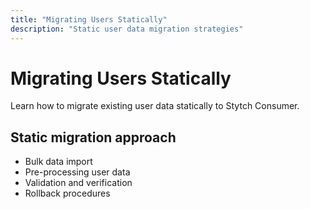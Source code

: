 ```yaml
---
title: "Migrating Users Statically"
description: "Static user data migration strategies"
---
```


# Migrating Users Statically

Learn how to migrate existing user data statically to Stytch Consumer.

## Static migration approach

- Bulk data import
- Pre-processing user data
- Validation and verification
- Rollback procedures
